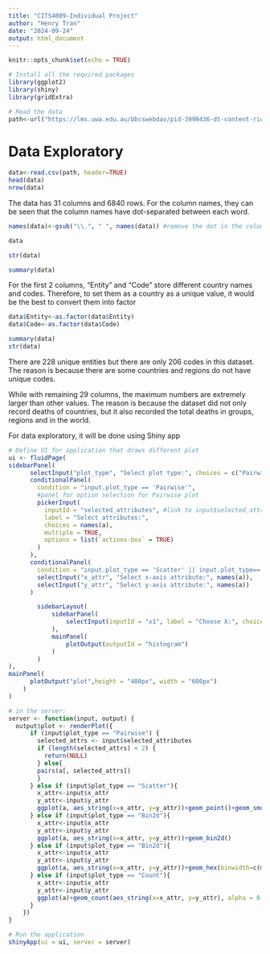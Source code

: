 ```yaml
---
title: "CITS4009-Individual Project"
author: "Henry Tran"
date: "2024-09-24"
output: html_document
---
```


```r
knitr::opts_chunk$set(echo = TRUE)
```

```r
# Install all the required packages
library(ggplot2)
library(shiny)
library(gridExtra)
```

```r
# Read the data
path<-url("https://lms.uwa.edu.au/bbcswebdav/pid-3998436-dt-content-rid-47695412_1/courses/CITS4009_SEM-2_2024/Countries%20and%20death%20causes.csv")
```

# Data Exploratory
```r
data<-read.csv(path, header=TRUE)
head(data)
nrow(data)
```
The data has 31 columns and 6840 rows. For the column names, they can be seen that the column names have dot-separated between each word.

```r
names(data)<-gsub("\\.", " ", names(data)) #remove the dot in the column names

data
```

```r
str(data)
```
```r
summary(data)
```
For the first 2 columns, "Entity" and "Code" store different country names and codes. Therefore, to set them as a country as a unique value, it would be the best to convert them into factor

```r
data$Entity<-as.factor(data$Entity)
data$Code<-as.factor(data$Code)

summary(data)
str(data)
```
There are 228 unique entities but there are only 206 codes in this dataset. The reason is because there are some countries and regions do not have unique codes.

While with remaining 29 columns, the maximum numbers are extremely larger than other values. The reason is because the dataset did not only record deaths of countries, but it also recorded the total deaths in groups, regions and in the world. 

For data exploratory, it will be done using Shiny app

```r
# Define UI for application that draws different plot
ui <- fluidPage(
sidebarPanel(
      selectInput("plot_type", "Select plot type:", choices = c("Pairwise", "Scatter", "Bin2d", "Hex", "Count")),
      conditionalPanel(
        condition = "input.plot_type == 'Pairwise'",
        #panel for option selection for Pairwise plot
        pickerInput(
          inputId = "selected_attributes", #link to input$selected_attributes
          label = "Select attributes:",
          choices = names(a),
          multiple = TRUE,
          options = list(`actions-box` = TRUE)
        )
      ),
      conditionalPanel(
        condition = "input.plot_type == 'Scatter' || input.plot_type=='Bin2d'|| input.plot_type=='Hex' || input.plot_type=='Count'",
        selectInput("x_attr", "Select x-axis attribute:", names(a)),
        selectInput("y_attr", "Select y-axis attribute:", names(a))
      )

        sidebarLayout(
            sidebarPanel(
                selectInput(inputId = "x1", label = "Choose X:", choices = names(df))
            ),
            mainPanel(
                plotOutput(outputId = "histogram")
            )
        )
),
mainPanel(
      plotOutput("plot",height = "400px", width = "600px")
    )
)

# in the server:
server <- function(input, output) {
  output$plot <- renderPlot({
      if (input$plot_type == "Pairwise") {
        selected_attrs <- input$selected_attributes
        if (length(selected_attrs) < 2) {
          return(NULL)
        } else{
        pairs(a[, selected_attrs])
        }
      } else if (input$plot_type == "Scatter"){
        x_attr<-input$x_attr
        y_attr<-input$y_attr
        ggplot(a, aes_string(x=x_attr, y=y_attr))+geom_point()+geom_smooth() 
      } else if (input$plot_type == "Bin2d"){
        x_attr<-input$x_attr
        y_attr<-input$y_attr
        ggplot(a, aes_string(x=x_attr, y=y_attr))+geom_bin2d()
      } else if (input$plot_type == "Bin2d"){
        x_attr<-input$x_attr
        y_attr<-input$y_attr
        ggplot(a, aes_string(x=x_attr, y=y_attr))+geom_hex(binwidth=c(min(x),max(x)))
      } else if (input$plot_type == "Count"){
        x_attr<-input$x_attr
        y_attr<-input$y_attr
        ggplot(a)+geom_count(aes_string(x=x_attr, y=y_attr), alpha = 0.25)
      }
    })
}

# Run the application 
shinyApp(ui = ui, server = server)
```





